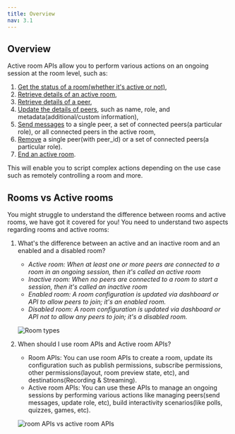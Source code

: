 ```yaml
---
title: Overview
nav: 3.1
---
```


## Overview

Active room APIs allow you to perform various actions on an ongoing session at the room level, such as:

1. [Get the status of a room(whether it's active or not)](/server-side/v2/active-rooms/retrieve-active-room),
2. [Retrieve details of an active room](/server-side/v2/active-rooms/retrieve-active-room),
3. [Retrieve details of a peer](/server-side/v2/active-rooms/retrieve-peer),
4. [Update the details of peers](/server-side/v2/active-rooms/update-a-peer), such as name, role, and metadata(additional/custom information),
5. [Send messages](/server-side/v2/active-rooms/send-message) to a single peer, a set of connected peers(a particular role), or all connected peers in the active room,
6. [Remove](/server-side/v2/active-rooms/remove-peers) a single peer(with peer_id) or a set of connected peers(a particular role).
7. [End an active room](/server-side/v2/active-rooms/end-active-room).

This will enable you to script complex actions depending on the use case such as remotely controlling a room and more.

## Rooms vs Active rooms

You might struggle to understand the difference between rooms and active rooms, we have got it covered for you!
You need to understand two aspects regarding rooms and active rooms:

1. What's the difference between an active and an inactive room and an enabled and a disabled room?

    -   _Active room: When at least one or more peers are connected to a room in an ongoing session, then it's called an active room_
    -   _Inactive room: When no peers are connected to a room to start a session, then it's called an inactive room_
    -   _Enabled room: A room configuration is updated via dashboard or API to allow peers to join; it's an enabled room._
    -   _Disabled room: A room configuration is updated via dashboard or API not to allow any peers to join; it's a disabled room._

    ![Room types](/docs/v2/room-types.png)

2. When should I use room APIs and Active room APIs?

    -   Room APIs: You can use room APIs to create a room, update its configuration such as publish permissions, subscribe permissions, other permissions(layout, room preview state, etc), and destinations(Recording & Streaming).
    -   Active room APIs: You can use these APIs to manage an ongoing sessions by performing various actions like managing peers(send messages, update role, etc), build interactivity scenarios(like polls, quizzes, games, etc).

    ![room APIs vs active room APIs](/docs/v2/rooms-active-rooms.png)